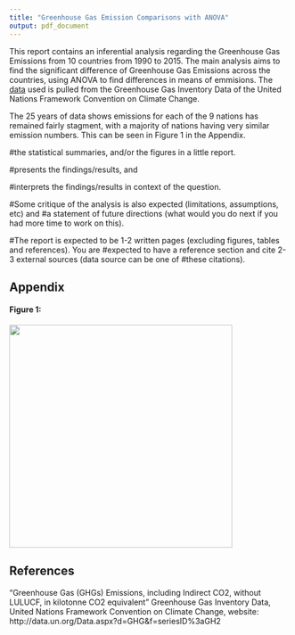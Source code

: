```yaml
---
title: "Greenhouse Gas Emission Comparisons with ANOVA"
output: pdf_document
---
```


This report contains an inferential analysis regarding the Greenhouse Gas Emissions from 10 countries from 1990 to 2015. The main analysis aims to find the significant difference of Greenhouse Gas Emissions across the countries, using ANOVA to find differences in means of emmisions. The [data]("http://data.un.org/Data.aspx?d=GHG&f=seriesID%3aGH2") used is pulled from the Greenhouse Gas Inventory Data of the United Nations Framework Convention on Climate Change. 

The 25 years of data shows emissions for each of the 9 nations has remained fairly stagment, with a majority of nations having very similar emission numbers. This can be seen in Figure 1 in the Appendix. 



#the statistical summaries, and/or the figures in a little report. 
 
 
#presents the findings/results, and 

#interprets the findings/results in context of the question. 


#Some critique of the analysis is also expected (limitations, assumptions, etc) and 
#a statement of future directions (what would you do next if you had more time to work on this). 

#The report is expected to be 1-2 written pages (excluding figures, tables and references). You are #expected to have a reference section and cite 2-3 external sources (data source can be one of #these citations).


## Appendix

#### Figure 1:
![](fig/GHG_exploreView.png){width=400px}


## References

"Greenhouse Gas (GHGs) Emissions, including Indirect CO2, without LULUCF, in kilotonne CO2 equivalent" Greenhouse Gas Inventory Data, United Nations Framework Convention on Climate Change, website: http://data.un.org/Data.aspx?d=GHG&f=seriesID%3aGH2


